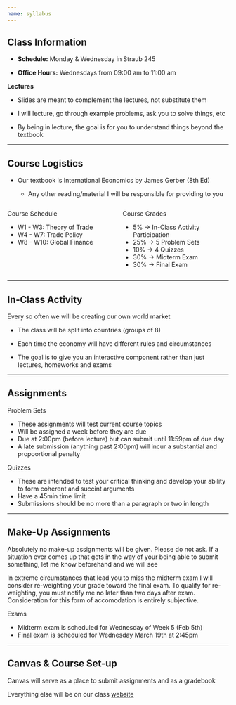 ```yaml
---
name: syllabus
---
```


## Class Information 

- [**Schedule:**]{.hi} Monday & Wednesday in Straub 245

- [**Office Hours:**]{.hi} Wednesdays from 09:00 am to 11:00 am 

**Lectures**

- Slides are meant to complement the lectures, not substitute them

- I will lecture, go through example problems, ask you to solve things, etc

- By being in lecture, the goal is for you to understand things beyond the textbook 

---

## Course Logistics

- Our [textbook]{.hi} is International Economics by James Gerber (8th Ed)

    - Any other reading/material I will be responsible for providing to you

:::: {.columns}

::: {.column width="50%"}
[Course Schedule]{.h}

- [W1 - W3:]{.hi} Theory of Trade
- [W4 - W7:]{.hi} Trade Policy
- [W8 - W10:]{.hi} Global Finance

:::

::: {.column width="50%"}
[Course Grades]{.h}

::: {.incremental}
- 5% $\rightarrow$ In-Class Activity Participation
- 25% $\rightarrow$ 5 Problem Sets
- 10% $\rightarrow$ 4 Quizzes
- 30% $\rightarrow$ Midterm Exam
- 30% $\rightarrow$ Final Exam 
:::

:::

::::

---

## In-Class Activity

Every so often we will be creating our own world market

- The class will be split into countries (groups of 8) 

- Each time the economy will have different rules and circumstances

- The goal is to give you an interactive component rather than just lectures, homeworks and exams

---

## Assignments

[Problem Sets]{.h} 

::: {.fragment}
- These assignments will test current course topics
- Will be assigned a week before they are due
- Due at 2:00pm (before lecture) but can submit until 11:59pm of due day
- A late submission (anything past 2:00pm) will incur a substantial and propoortional penalty
:::

[Quizzes]{.h}

::: {.fragment}
- These are intended to test your critical thinking and develop your ability to form coherent and succint arguments
- Have a 45min time limit
- Submissions should be no more than a paragraph or two in length
:::

---

## Make-Up Assignments 

[Absolutely no make-up assignments will be given. Please do not ask. If a situation ever comes up that gets in the way of your being able to submit something, let me know beforehand and we will see]{.hp}

::: {.fragment}
In extreme circumstances that lead you to miss the midterm exam I will consider re-weighting your grade toward the final exam. 
To qualify for re-weighting, you must notify me no later than two days after exam.
Consideration for this form of accomodation is entirely subjective.
:::

[Exams]{.h}

::: {.incremental}
- Midterm exam is scheduled for Wednesday of Week 5 (Feb 5th)
- Final exam is scheduled for Wednesday March 19th at 2:45pm
:::

---

## Canvas & Course Set-up

Canvas will serve as a place to submit assignments and as a gradebook

Everything else will be on our class [website](https://jrojas1003.github.io/EC-380-Intl-Econ-Issues/){target="_blank"}